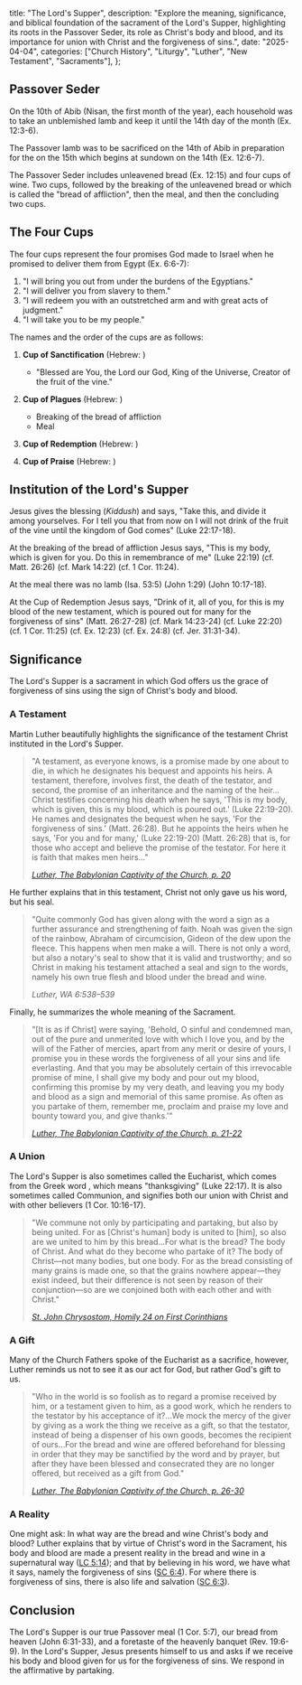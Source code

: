   title: "The Lord's Supper",
  description: "Explore the meaning, significance, and biblical foundation of the sacrament of the Lord's Supper, highlighting its roots in the Passover Seder, its role as Christ's body and blood, and its importance for union with Christ and the forgiveness of sins.",
  date: "2025-04-04",
  categories: ["Church History", "Liturgy", "Luther", "New Testament", "Sacraments"],
};

## Passover Seder

On the 10th of Abib (Nisan, the first month of the year), each household was to take an unblemished lamb and keep it until the 14th day of the month (Ex. 12:3-6).

The Passover lamb was to be sacrificed on the 14th of Abib in preparation for the <Definition lang="hebrew" anchor="seder" text="Passover Seder" /> on the 15th which begins at sundown on the 14th (Ex. 12:6-7).

The Passover Seder includes unleavened bread (Ex. 12:15) and four cups of wine. Two cups, followed by the breaking of the unleavened bread or *<Definition lang="hebrew" anchor="matzah" text="matzah" />* which is called the "bread of affliction", then the meal, and then the concluding two cups.

## The Four Cups

The four cups represent the four promises God made to Israel when he promised to deliver them from Egypt (Ex. 6:6-7):

1. "I will bring you out from under the burdens of the Egyptians."
2. "I will deliver you from slavery to them."
3. "I will redeem you with an outstretched arm and with great acts of judgment."
4. "I will take you to be my people."

The names and the order of the cups are as follows:

1. **Cup of Sanctification** (Hebrew: *<Definition lang="hebrew" anchor="kiddush" text="Kiddush" />*)

   - "Blessed are You, the Lord our God, King of the Universe, Creator of the fruit of the vine."
2. **Cup of Plagues** (Hebrew: *<Definition lang="hebrew" anchor="maggid" text="Maggid" />*)

   - Breaking of the bread of affliction
   - Meal
3. **Cup of Redemption** (Hebrew: *<Definition lang="hebrew" anchor="birkat-hamazon" text="Birkat Hamazon" />*)
4. **Cup of Praise** (Hebrew: *<Definition lang="hebrew" anchor="hallel" text="Hallel" />*)

## Institution of the Lord's Supper

Jesus gives the blessing (*Kiddush*) and says, "Take this, and divide it among yourselves. For I tell you that from now on I will not drink of the fruit of the vine until the kingdom of God comes" (Luke 22:17-18).

At the breaking of the bread of affliction Jesus says, "This is my body, which is given for you. Do this in remembrance of me" (Luke 22:19) (cf. Matt. 26:26) (cf. Mark 14:22) (cf. 1 Cor. 11:24).

At the meal there was no lamb (Isa. 53:5) (John 1:29) (John 10:17-18).

At the Cup of Redemption Jesus says, "Drink of it, all of you, for this is my blood of the new testament, which is poured out for many for the forgiveness of sins" (Matt. 26:27-28) (cf. Mark 14:23-24) (cf. Luke 22:20) (cf. 1 Cor. 11:25) (cf. Ex. 12:23) (cf. Ex. 24:8) (cf. Jer. 31:31-34).

## Significance

The Lord's Supper is a sacrament in which God offers us the grace of forgiveness of sins using the sign of Christ's body and blood.

### A Testament

Martin Luther beautifully highlights the significance of the testament Christ instituted in the Lord's Supper.

> "A testament, as everyone knows, is a promise made by one about to die, in which he designates his bequest and appoints his heirs. A testament, therefore, involves first, the death of the testator, and second, the promise of an inheritance and the naming of the heir…Christ testifies concerning his death when he says, 'This is my body, which is given, this is my blood, which is poured out.' (Luke 22:19-20). He names and designates the bequest when he says, 'For the forgiveness of sins.' (Matt. 26:28). But he appoints the heirs when he says, 'For you and for many,' (Luke 22:19-20) (Matt. 26:28) that is, for those who accept and believe the promise of the testator. For here it is faith that makes men heirs…"
>
> <cite>[Luther, The Babylonian Captivity of the Church, p. 20](https://www.onthewing.org/user/Luther%20-%20Babylonian%20Captivity.pdf)</cite>

He further explains that in this testament, Christ not only gave us his word, but his seal.

> "Quite commonly God has given along with the word a sign as a further assurance and strengthening of faith. Noah was given the sign of the rainbow, Abraham of circumcision, Gideon of the dew upon the fleece. This happens when men make a will. There is not only a word, but also a notary's seal to show that it is valid and trustworthy; and so Christ in making his testament attached a seal and sign to the words, namely his own true flesh and blood under the bread and wine.
>
> <cite>Luther, WA 6:538–539</cite>

Finally, he summarizes the whole meaning of the Sacrament.

> "[It is as if Christ] were saying, 'Behold, O sinful and condemned man, out of the pure and unmerited love with which I love you, and by the will of the Father of mercies, apart from any merit or desire of yours, I promise you in these words the forgiveness of all your sins and life everlasting. And that you may be absolutely certain of this irrevocable promise of mine, I shall give my body and pour out my blood, confirming this promise by my very death, and leaving you my body and blood as a sign and memorial of this same promise. As often as you partake of them, remember me, proclaim and praise my love and bounty toward you, and give thanks.'"
>
> <cite>[Luther, The Babylonian Captivity of the Church, p. 21-22](https://www.onthewing.org/user/Luther%20-%20Babylonian%20Captivity.pdf)</cite>

### A Union

The Lord's Supper is also sometimes called the Eucharist, which comes from the Greek word *<Definition lang="greek" anchor="eukharistia" text="eukharistia" />*, which means "thanksgiving" (Luke 22:17). It is also sometimes called Communion, and signifies both our union with Christ and with other believers (1 Cor. 10:16-17).

> "We commune not only by participating and partaking, but also by being united. For as [Christ's human] body is united to [him], so also are we united to him by this bread…For what is the bread? The body of Christ. And what do they become who partake of it? The body of Christ—not many bodies, but one body. For as the bread consisting of many grains is made one, so that the grains nowhere appear—they exist indeed, but their difference is not seen by reason of their conjunction—so are we conjoined both with each other and with Christ."
>
> <cite>[St. John Chrysostom, Homily 24 on First Corinthians](https://www.newadvent.org/fathers/220124.htm)</cite>

### A Gift

Many of the Church Fathers spoke of the Eucharist as a sacrifice, however, Luther reminds us not to see it as our act for God, but rather God's gift to us.

> "Who in the world is so foolish as to regard a promise received by him, or a testament given to him, as a good work, which he renders to the testator by his acceptance of it?…We mock the mercy of the giver by giving as a work the thing we receive as a gift, so that the testator, instead of being a dispenser of his own goods, becomes the recipient of ours…For the bread and wine are offered beforehand for blessing in order that they may be sanctified by the word and by prayer, but after they have been blessed and consecrated they are no longer offered, but received as a gift from God."
>
> <cite>[Luther, The Babylonian Captivity of the Church, p. 26-30](https://www.onthewing.org/user/Luther%20-%20Babylonian%20Captivity.pdf)</cite>

### A Reality

One might ask: In what way are the bread and wine Christ's body and blood? Luther explains that by virtue of Christ's word in the Sacrament, his body and blood are made a present reality in the bread and wine in a supernatural way ([LC 5:14](https://bookofconcord.org/large-catechism/sacrament-of-the-altar/)); and that by believing in his word, we have what it says, namely the forgiveness of sins ([SC 6:4](https://bookofconcord.org/small-catechism/the-sacrament-of-the-altar/#0004)). For where there is forgiveness of sins, there is also life and salvation ([SC 6:3](https://bookofconcord.org/small-catechism/the-sacrament-of-the-altar/#0003)).

## Conclusion

The Lord's Supper is our true Passover meal (1 Cor. 5:7), our bread from heaven (John 6:31-33), and a foretaste of the heavenly banquet (Rev. 19:6-9). In the Lord's Supper, Jesus presents himself to us and asks if we receive his body and blood given for us for the forgiveness of sins. We respond in the affirmative by partaking.
